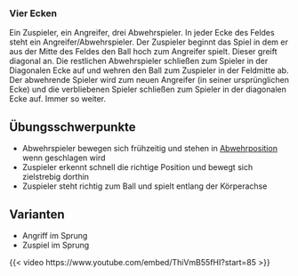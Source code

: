 ### Vier Ecken

Ein Zuspieler, ein Angreifer, drei Abwehrspieler. In jeder Ecke des Feldes steht ein Angreifer/Abwehrspieler. Der Zuspieler beginnt das Spiel in dem er aus der Mitte des Feldes den Ball hoch zum Angreifer spielt. Dieser greift diagonal an. Die restlichen Abwehrspieler schließen zum Spieler in der Diagonalen Ecke auf und wehren den Ball zum Zuspieler in der Feldmitte ab. Der abwehrende Spieler wird zum neuen Angreifer (in seiner ursprünglichen Ecke) und die verbliebenen Spieler schließen zum Spieler in der diagonalen Ecke auf. Immer so weiter.

:::{.callout-important}
## Übungsschwerpunkte
- Abwehrspieler bewegen sich frühzeitig und stehen in [Abwehrposition](/05-annahme.qmd#Grundstellung (Lucky Luke)) wenn geschlagen wird
- Zuspieler erkennt schnell die richtige Position und bewegt sich zielstrebig dorthin
- Zuspieler steht richtig zum Ball und spielt entlang der Körperachse
:::

:::{.callout-tip}
## Varianten
- Angriff im Sprung
- Zuspiel im Sprung
:::

{{< video https://www.youtube.com/embed/ThiVmB55fHI?start=85 >}}
